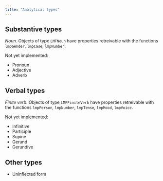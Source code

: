 ```yaml
---
title: "Analytical types"
---
```





## Substantive types

*Noun*. Objects of type `LMFNoun` have properties retreivable with the functions `lmpGender`, `lmpCase`, `lmpNumber`.

Not yet implemented:

- Pronoun
- Adjective
- Adverb

## Verbal types

*Finite verb*. Objects of type `LMFFiniteVerb` have properties retreivable with the functions `lmpPerson`, `lmpNumber`, `lmpTense`, `lmpMood`, `lmpVoice`.

Not yet implemented:

- Infinitive
- Participle
- Supine
- Gerund
- Gerundive

## Other types

- Uninflected form


